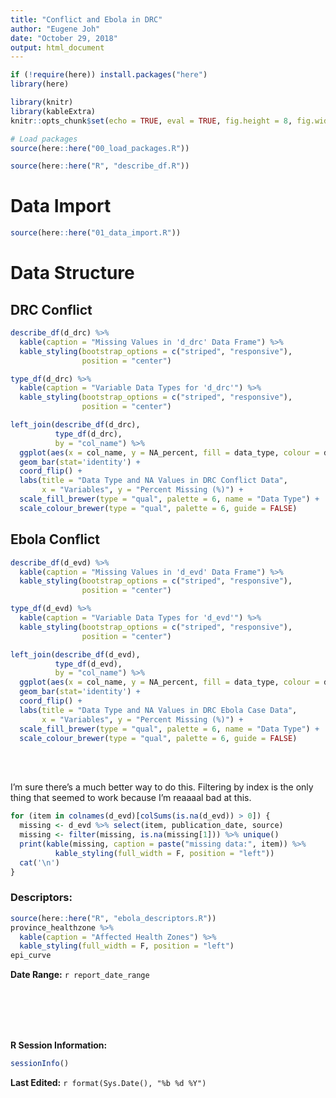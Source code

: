 ```yaml
---
title: "Conflict and Ebola in DRC"
author: "Eugene Joh"
date: "October 29, 2018"
output: html_document
---
```


```r
if (!require(here)) install.packages("here")
library(here)

library(knitr)
library(kableExtra)
knitr::opts_chunk$set(echo = TRUE, eval = TRUE, fig.height = 8, fig.width = 8.5)

# Load packages
source(here::here("00_load_packages.R"))
```

```r
source(here::here("R", "describe_df.R"))
```

# Data Import
```r
source(here::here("01_data_import.R"))
```

# Data Structure
## DRC Conflict
```r
describe_df(d_drc) %>% 
  kable(caption = "Missing Values in 'd_drc' Data Frame") %>% 
  kable_styling(bootstrap_options = c("striped", "responsive"),
                position = "center")
```

```r
type_df(d_drc) %>% 
  kable(caption = "Variable Data Types for 'd_drc'") %>% 
  kable_styling(bootstrap_options = c("striped", "responsive"),
                position = "center")
```

```r
left_join(describe_df(d_drc),
          type_df(d_drc),
          by = "col_name") %>% 
  ggplot(aes(x = col_name, y = NA_percent, fill = data_type, colour = data_type)) +
  geom_bar(stat='identity') +
  coord_flip() +
  labs(title = "Data Type and NA Values in DRC Conflict Data",
       x = "Variables", y = "Percent Missing (%)") +
  scale_fill_brewer(type = "qual", palette = 6, name = "Data Type") +
  scale_colour_brewer(type = "qual", palette = 6, guide = FALSE)
```

## Ebola Conflict
```r
describe_df(d_evd) %>% 
  kable(caption = "Missing Values in 'd_evd' Data Frame") %>% 
  kable_styling(bootstrap_options = c("striped", "responsive"),
                position = "center")

```

```r
type_df(d_evd) %>% 
  kable(caption = "Variable Data Types for 'd_evd'") %>% 
  kable_styling(bootstrap_options = c("striped", "responsive"),
                position = "center")
```

```r
left_join(describe_df(d_evd),
          type_df(d_evd),
          by = "col_name") %>% 
  ggplot(aes(x = col_name, y = NA_percent, fill = data_type, colour = data_type)) +
  geom_bar(stat='identity') +
  coord_flip() +
  labs(title = "Data Type and NA Values in DRC Ebola Case Data",
       x = "Variables", y = "Percent Missing (%)") +
  scale_fill_brewer(type = "qual", palette = 6, name = "Data Type") +
  scale_colour_brewer(type = "qual", palette = 6, guide = FALSE)
```

<br>
<br>

I'm sure there's a much better way to do this. Filtering by index is the only thing that seemed to work because I'm reaaaal bad at this. 

```r
for (item in colnames(d_evd)[colSums(is.na(d_evd)) > 0]) {
  missing <- d_evd %>% select(item, publication_date, source)
  missing <- filter(missing, is.na(missing[1])) %>% unique()
  print(kable(missing, caption = paste("missing data:", item)) %>%
          kable_styling(full_width = F, position = "left"))
  cat('\n')
}

```


### Descriptors: 

```r
source(here::here("R", "ebola_descriptors.R"))
province_healthzone %>% 
  kable(caption = "Affected Health Zones") %>%
  kable_styling(full_width = F, position = "left")
epi_curve
```
**Date Range:** `r report_date_range`

<br>
<br>
<br>
<br>

**R Session Information: **
```r
sessionInfo()
```

**Last Edited:** `r format(Sys.Date(), "%b %d %Y")`



